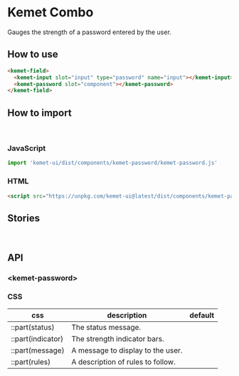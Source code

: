
<Meta title="Components/Password" component="kemet-password" />

# Kemet Combo

Gauges the strength of a password entered by the user.


## How to use

```html
<kemet-field>
  <kemet-input slot="input" type="password" name="input"></kemet-input>
  <kemet-password slot="component"></kemet-password>
</kemet-field>
```

## How to import

<br />

### JavaScript
```javascript
import 'kemet-ui/dist/components/kemet-password/kemet-password.js'
```

### HTML
```html
<script src="https://unpkg.com/kemet-ui@latest/dist/components/kemet-password/kemet-password.js" type="module"></script>
```

## Stories

<Canvas>
  <Story name="Standard" story={stories.Standard} />
</Canvas>

<ArgsTable story="Standard" />

<br />

## API

### &lt;kemet-password&gt;

<ArgsTable of="kemet-password" />

### CSS

| css               | description                       | default |
| ----------------- | --------------------------------- | ------- |
| ::part(status)    | The status message.               |         |
| ::part(indicator) | The strength indicator bars.      |         |
| ::part(message)   | A message to display to the user. |         |
| ::part(rules)     | A description of rules to follow. |         |
